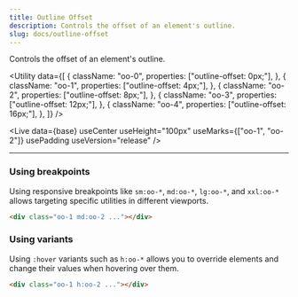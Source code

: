 ```yaml
---
title: Outline Offset
description: Controls the offset of an element's outline.
slug: docs/outline-offset
---
```



Controls the offset of an element's outline.

<Utility
  data={[
    {
      className: "oo-0",
      properties: ["outline-offset: 0px;"],
    },
    {
      className: "oo-1",
      properties: ["outline-offset: 4px;"],
    },
    {
      className: "oo-2",
      properties: ["outline-offset: 8px;"],
    },
    {
      className: "oo-3",
      properties: ["outline-offset: 12px;"],
    },
    {
      className: "oo-4",
      properties: ["outline-offset: 16px;"],
    },
  ]}
/>

<Live
  data={base}
  useCenter
  useHeight="100px"
  useMarks={["oo-1", "oo-2"]}
  usePadding
  useVersion="release"
/>

---

### Using breakpoints

Using responsive breakpoints like `sm:oo-*`, `md:oo-*`, `lg:oo-*`, and `xxl:oo-*` allows targeting specific utilities in different viewports.

```html "md:oo-2"
<div class="oo-1 md:oo-2 ..."></div>
```

### Using variants

Using `:hover` variants such as `h:oo-*` allows you to override elements and change their values when hovering over them.

```html "h:oo-2"
<div class="oo-1 h:oo-2 ..."></div>
```
